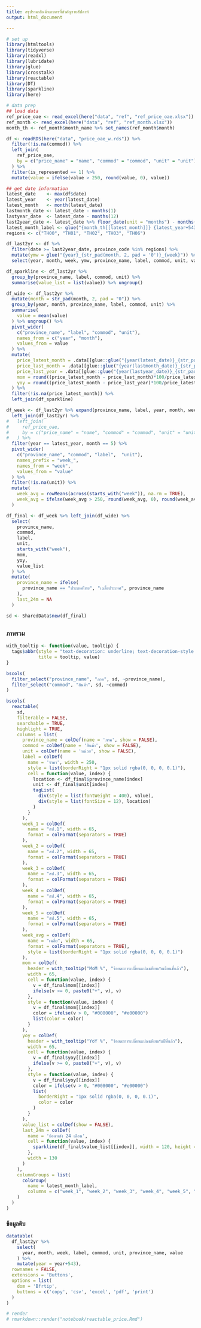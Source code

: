 ```yaml
---
title: สรุปราคาสินค้าเกษตรที่สำคัญรายสัปดาห์
output: html_document

---
```


```r
# set up
library(htmltools)
library(tidyverse)
library(readxl)
library(lubridate)
library(glue)
library(crosstalk)
library(reactable)
library(DT)
library(sparkline)
library(here)
```

```r
# data prep
## load data
ref_price_oae <- read_excel(here("data", "ref", "ref_price_oae.xlsx"))
ref_month <- read_excel(here("data", "ref", "ref_month.xlsx"))
month_th <- ref_month$month_name %>% set_names(ref_month$month)

df <- readRDS(here("data", "price_oae_w.rds")) %>%
  filter(!is.na(commod)) %>%
  left_join(
    ref_price_oae, 
    by = c("price_name" = "name", "commod" = "commod", "unit" = "unit")
  ) %>%
  filter(is_represented == 1) %>%
  mutate(value = ifelse(value > 250, round(value, 0), value))

## get date information
latest_date    <- max(df$date)
latest_year    <- year(latest_date)
latest_month   <- month(latest_date)
lastmonth_date <- latest_date - months(1)
lastyear_date  <- latest_date - months(12)
last2year_date <- latest_date %>% floor_date(unit = "months") - months(24)
latest_month_label <- glue("{month_th[[latest_month]]} {latest_year+543}")
regions <- c("TH00", "TH01", "TH02", "TH03", "TH06")
```


```r
df_last2yr <- df %>%
  filter(date >= last2year_date, province_code %in% regions) %>%
  mutate(ymw = glue("{year}_{str_pad(month, 2, pad = '0')}_{week}")) %>%
  select(year, month, week, ymw, province_name, label, commod, unit, value)
```


```r
df_sparkline <- df_last2yr %>%
  group_by(province_name, label, commod, unit) %>%
  summarise(value_list = list(value)) %>% ungroup()
```

```r
df_wide <- df_last2yr %>%
  mutate(month = str_pad(month, 2, pad = "0")) %>%
  group_by(year, month, province_name, label, commod, unit) %>%
  summarise(
    value = mean(value)
  ) %>% ungroup() %>%
  pivot_wider(
    c("province_name", "label", "commod", "unit"),
    names_from = c("year", "month"),
    values_from = value
  ) %>% 
  mutate(
    price_latest_month = .data[[glue::glue("{year(latest_date)}_{str_pad(month(latest_date), 2, pad = '0')}")]],
    price_last_month = .data[[glue::glue("{year(lastmonth_date)}_{str_pad(month(lastmonth_date), 2, pad = '0')}")]], 
    price_last_year = .data[[glue::glue("{year(lastyear_date)}_{str_pad(month(lastyear_date), 2, pad = '0')}")]],
    mom = round((price_latest_month - price_last_month)*100/price_latest_month, 1),
    yoy = round((price_latest_month - price_last_year)*100/price_latest_month, 1)
  ) %>%
  filter(!is.na(price_latest_month)) %>%
  left_join(df_sparkline)
```

```r
df_week <- df_last2yr %>% expand(province_name, label, year, month, week) %>%
  left_join(df_last2yr) %>%
#   left_join(
#     ref_price_oae, 
#     by = c("price_name" = "name", "commod" = "commod", "unit" = "unit")
#   ) %>%
  filter(year == latest_year, month == 5) %>%
  pivot_wider(
    c("province_name", "commod", "label",  "unit"),
    names_prefix = "week_",
    names_from = "week",
    values_from = "value"
  ) %>%
  filter(!is.na(unit)) %>%
  mutate(
    week_avg = rowMeans(across(starts_with("week")), na.rm = TRUE),
    week_avg = ifelse(week_avg > 250, round(week_avg, 0), round(week_avg, 2))
  )
```

```r
df_final <- df_week %>% left_join(df_wide) %>%
  select(
    province_name,
    commod,
    label,
    unit,
    starts_with("week"),
    mom, 
    yoy,
    value_list
  ) %>% 
  mutate(
    province_name = ifelse(
      province_name == "ประเทศไทย", "เฉลี่ยประเทศ", province_name
    ),
    last_24m = NA
  )
```

```r
sd <- SharedData$new(df_final)
```

## {.tabset}
### ภาพรวม
```r
with_tooltip <- function(value, tooltip) {
  tags$abbr(style = "text-decoration: underline; text-decoration-style: dotted; cursor: help",
            title = tooltip, value)
}

bscols(
  filter_select("province_name", "ภาค", sd, ~province_name),
  filter_select("commod", "สินค้า", sd, ~commod)  
)

bscols(
  reactable(
    sd,
    filterable = FALSE,
    searchable = TRUE,
    highlight = TRUE,
    columns = list(
      province_name = colDef(name = 'ภาค', show = FALSE),
      commod = colDef(name = 'สินค้า', show = FALSE),
      unit = colDef(name = 'หน่วย', show = FALSE), 
      label = colDef(
        name = 'ราคา', width = 250,
        style = list(borderRight = "1px solid rgba(0, 0, 0, 0.1)"),
        cell = function(value, index) {
          location <- df_final$province_name[index]
          unit <- df_final$unit[index]
          tagList(
            div(style = list(fontWeight = 400), value),
            div(style = list(fontSize = 12), location)
          )
        }
      ),
      week_1 = colDef(
        name = "สป.1", width = 65,
        format = colFormat(separators = TRUE)
      ),
      week_2 = colDef(
        name = "สป.2", width = 65,
        format = colFormat(separators = TRUE)
      ),
      week_3 = colDef(
        name = "สป.3", width = 65,
        format = colFormat(separators = TRUE)
      ),
      week_4 = colDef(
        name = "สป.4", width = 65,
        format = colFormat(separators = TRUE)
      ),
      week_5 = colDef(
        name = "สป.5", width = 65,
        format = colFormat(separators = TRUE)
      ),
      week_avg = colDef(
        name = "เฉลี่ย", width = 65,
        format = colFormat(separators = TRUE),
        style = list(borderRight = "1px solid rgba(0, 0, 0, 0.1)")
      ),
      mom = colDef(
        header = with_tooltip("MoM %", "ร้อยละการเปลี่ยนแปลงเทียบกับเดือนที่แล้ว"),
        width = 65,
        cell = function(value, index) {
          v = df_final$mom[[index]]
          ifelse(v >= 0, paste0("+", v), v)
        },
        style = function(value, index) {
          v = df_final$mom[[index]]
          color = ifelse(v > 0, "#008000", "#e00000")
          list(color = color)
        }
      ),
      yoy = colDef(
        header = with_tooltip("YoY %", "ร้อยละการเปลี่ยนแปลงเทียบกับปีที่แล้ว"),
        width = 65,
        cell = function(value, index) {
          v = df_final$yoy[[index]]
          ifelse(v >= 0, paste0("+", v), v)
        },
        style = function(value, index) {
          v = df_final$yoy[[index]]
          color = ifelse(v > 0, "#008000", "#e00000")
          list(
            borderRight = "1px solid rgba(0, 0, 0, 0.1)",
            color = color
          )
        }
      ),
      value_list = colDef(show = FALSE),
      last_24m = colDef(
        name = 'ย้อนหลัง 24 เดือน', 
        cell = function(value, index) {
          sparkline(df_final$value_list[[index]], width = 120, height = 40)
        },
        width = 130
      )
    ),
    columnGroups = list(
      colGroup(
        name = latest_month_label, 
        columns = c("week_1", "week_2", "week_3", "week_4", "week_5", "week_avg"))
    )
  )
)
```

### ข้อมูลดิบ
```r
datatable(
  df_last2yr %>% 
    select(
      year, month, week, label, commod, unit, province_name, value
    ) %>% 
    mutate(year = year+543), 
  rownames = FALSE,
  extensions = 'Buttons', 
  options = list(
    dom = 'Bfrtip',
    buttons = c('copy', 'csv', 'excel', 'pdf', 'print')
  )
)
```

```r
# render
# rmarkdown::render("notebook/reactable_price.Rmd")
```
